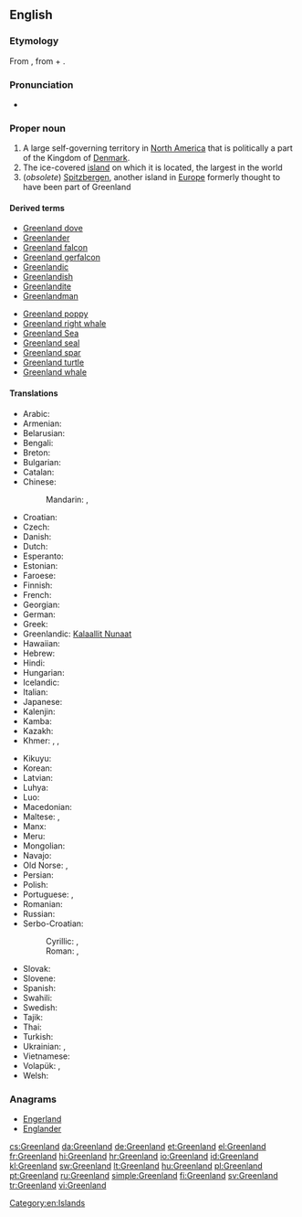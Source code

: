 ==English==
{{wikipedia}}

===Etymology===
{{wikipedia|Name of Greenland}}
From {{etyl|non}} {{term|Grœnland|lang=non}}, from {{term|grœnn||green|lang=non}} + {{term|land||land|lang=non}}.

===Pronunciation===
* {{a|UK|US}} {{IPA|/ˈɡriːn.lənd/|/ˈɡriːn.lænd/}}

===Proper noun===
{{en-proper noun}}

# A large self-governing territory in [[North America]] that is politically a part of the Kingdom of [[Denmark]].
# The ice-covered [[island]] on which it is located, the largest in the world
# (''obsolete'') [[Spitzbergen]], another island in [[Europe]] formerly thought to have been part of Greenland

====Derived terms====
{{der-top}}
* [[Greenland dove]]
* [[Greenlander]]
* [[Greenland falcon]]
* [[Greenland gerfalcon]]
* [[Greenlandic]]
* [[Greenlandish]]
* [[Greenlandite]]
* [[Greenlandman]]
{{der-mid}}
* [[Greenland poppy]]
* [[Greenland right whale]]
* [[w:Greenland Sea|Greenland Sea]]
* [[Greenland seal]]
* [[Greenland spar]]
* [[Greenland turtle]]
* [[Greenland whale]]
{{der-bottom}}

====Translations====
{{trans-top|A large self-governing island in North America}}
* Arabic: {{t|ar|جرينلاند|f|tr=grinlanda}}
* Armenian: {{t-|hy|Գրենլանդիա|tr=Grenlandia}}
* Belarusian: {{t|be|Грэнландыя|f|tr=Hrenlándyja|xs=Belarusian}}
* Bengali: {{t|bn|গ্রিনল্যান্ড|sc=Beng|xs=Bengali}}
* Breton: {{t|br|Greunland}}
* Bulgarian: {{t-|bg|Гренландия|f|tr=Grenlándija}}
* Catalan: {{t|ca|Grenlàndia|f}}
* Chinese:
*: Mandarin: {{t-|cmn|格陵蘭|sc=Hani}}, {{t-|cmn|格陵兰|tr=Gélínglán|sc=Hani}}
* Croatian: {{t|hr|Grenland|m}}
* Czech: {{t-|cs|Grónsko|n}}
* Danish: {{t+|da|Grønland}}
* Dutch: {{t+|nl|Groenland}}
* Esperanto: {{t|eo|Groenlando}}
* Estonian: {{t+|et|Gröönimaa}}
* Faroese: {{t|fo|Grønland|n}}
* Finnish: {{t+|fi|Grönlanti}}
* French: {{t+|fr|Groenland|m}}
* Georgian: {{t|ka|გრენლანდია|tr=grenlandia|sc=Geor|xs=Georgian}}
* German: {{t+|de|Grönland|n}}
* Greek: {{t|el|Γροιλανδία|f}}
* Greenlandic: [[Kalaallit Nunaat]]
* Hawaiian: {{tø|haw|ʻĀina ʻŌmaʻomaʻo}}
* Hebrew: {{t|he|גרינלנד|tr=grinland}}
* Hindi: {{t|hi|ग्रीनलैण्ड|tr=grīnlaiṇḍ|xs=Hindi}}
* Hungarian: {{t+|hu|Grönland}}
* Icelandic: {{t+|is|Grænland|n}}
* Italian: {{t+|it|Groenlandia|f}}
* Japanese: {{t+|ja|グリーンランド|tr=Gurīnrando}}
* Kalenjin: {{tø|kln|Grinlande}}
* Kamba: {{tø|kam|Grinlandi}}
* Kazakh: {{t-|kk|Гренландия|tr=Grenlándija|sc=Cyrl|xs=Kazakh}}
* Khmer: {{t|km|ប្រទេសបៃតង|sc=Khmr|tr=prɑteih bay tɑɑng}}, {{t|km|ហ្គ្រិនលែនដ៍|sc=Khmr|tr=griinlɛɛn}}, {{t|km|បៃតង|sc=Khmr}}
{{trans-mid}}
* Kikuyu: {{tø|ki|Grinlandi}}
* Korean: {{t+|ko|그린란드|tr=Geurinlandeu|sc=Hang}}
* Latvian: {{t|lv|Grenlande|xs=Latvian}}
* Luhya: {{tø|luy|Grinlandi}}
* Luo: {{tø|luo|Grinland}}
* Macedonian: {{t-|mk|Гренланд|m|tr=Grénland}}
* Maltese: {{t-|mt|Greenland|xs=Maltese}}, {{t|mt|Grinlend|xs=Maltese}}
* Manx: {{t-|gv|Greenlyn|f|xs=Manx}}
* Meru: {{tø|mer|Grinlandi}}
* Mongolian: {{t-|mn|Гренланд|tr=Grenlánd|sc=Cyrl|xs=Mongolian}}
* Navajo: {{tø|nv|Haʼaʼaahjí Hakʼaz Dineʼé bikéyah}}
* Old Norse: {{tø|non|Grǿnland|n}}, {{tø|non|Grǿnaland|n}}
* Persian: {{t-|fa|گرینلند|tr=grinland}}
* Polish: {{t+|pl|Grenlandia}}
* Portuguese: {{t+|pt|Groenlândia|f}}, {{t|pt|Gronelândia|f}}
* Romanian: {{t|ro|Groenlanda|f}}
* Russian: {{t-|ru|Гренландия|f|tr=Grenlándija}}
* Serbo-Croatian:
*: Cyrillic: {{t|sh|Гренланд|m|sc=Cyrl|xs=Serbo-Croatian}}, {{t|sh|Гринланд|m|sc=Cyrl|xs=Serbo-Croatian}}
*: Roman: {{t|sh|Grenland|m|xs=Serbo-Croatian}}, {{t|sh|Grinland|m|xs=Serbo-Croatian}} {{qualifier|Bosnian}}
* Slovak: {{t|sk|Grónsko|n}}
* Slovene: {{t+|sl|Grenlandija|f}}
* Spanish: {{t+|es|Groenlandia|f}}
* Swahili: {{t+|sw|Grinlandi|xs=Swahili}}
* Swedish: {{t+|sv|Grönland|n}}
* Tajik: {{t-|tg|Гренландия|tr=Grenlándija|sc=Cyrl|xs=Tajik}}
* Thai: {{t|th|กรีนแลนด์|tr=greenlaen}}
* Turkish: {{t+|tr|Grönland}}
* Ukrainian: {{t|uk|Гренландія|f|tr=Hrenlándija|xs=Ukrainian}}, {{t|uk|Ґренландія|f|tr=Grenlándija|xs=Ukrainian}}
* Vietnamese: {{t+|vi|Greenland|xs=Vietnamese}}
* Volapük: {{t|vo|Gröneän}}, {{qualifier|older term, obsolete}} {{t|vo|Grönän}}
* Welsh: {{t|cy|Ynys Las|f|alt=Yr Ynys Las|xs=Welsh}}
{{trans-bottom}}

===Anagrams===
* [[Engerland#English|Engerland]]
* [[Englander#English|Englander]]

[[Category:en:Islands]]

[[cs:Greenland]]
[[da:Greenland]]
[[de:Greenland]]
[[et:Greenland]]
[[el:Greenland]]
[[fr:Greenland]]
[[hi:Greenland]]
[[hr:Greenland]]
[[io:Greenland]]
[[id:Greenland]]
[[kl:Greenland]]
[[sw:Greenland]]
[[lt:Greenland]]
[[hu:Greenland]]
[[pl:Greenland]]
[[pt:Greenland]]
[[ru:Greenland]]
[[simple:Greenland]]
[[fi:Greenland]]
[[sv:Greenland]]
[[tr:Greenland]]
[[vi:Greenland]]